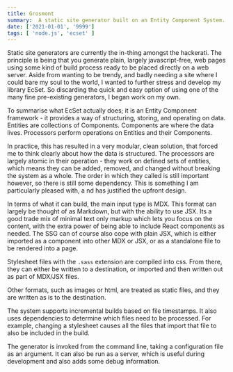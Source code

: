 ```yaml
---
title: Grosmont
summary:  A static site generator built on an Entity Component System.
date: ['2021-01-01', '9999']
tags: [ 'node.js', 'ecset' ]
---
```



Static site generators are currently the in-thing amongst the hackerati. The principle 
is being that you generate plain, largely javascript-free, web pages using some kind of 
build process ready to be placed directly on a web server.
Aside from wanting to be trendy, and badly needing a site where I could bare my soul to 
the world, I wanted to further stress and develop my library EcSet. So discarding the 
quick and easy option of using one of the many fine pre-existing generators, I began 
work on my own.

To summarise what EcSet actually does; it is an Entity Component framework - it provides 
a way of structuring, storing, and operating on data. Entities are collections of Components. 
Components are where the data lives. Processors perform operations on Entities and their 
Components.

In practice, this has resulted in a very modular, clean solution, that forced me to think 
clearly about how the data is structured. The processors are largely atomic in their operation - 
they work on defined sets of entities, which means they can be added, removed, and changed 
without breaking the system as a whole. The order in which they called is still important 
however, so there is still some dependency. This is something I am particularly pleased with, a
nd has justified the upfront design.

In terms of what it can build, the main input type is MDX. This format can largely be 
thought of as Markdown, but with the ability to use JSX. Its a good trade mix of minimal 
text only markup which lets you focus on the content, with the extra power of being able 
to include React components as needed.
The SSG can of course also cope with plain JSX, which is either imported as a component 
into other MDX or JSX, or as a standalone file to be rendered into a page.

Stylesheet files with the `.sass` extension are compiled into css. From there, they can 
either be written to a destination, or imported and then written out as part of MDX/JSX 
files.

Other formats, such as images or html, are treated as static files, and they are written 
as is to the destination.

The system supports incremental builds based on file timestamps. It also uses dependencies 
to determine which files need to be processed. For example, changing a stylesheet causes 
all the files that import that file to also be included in the build.

The generator is invoked from the command line, taking a configuration file as an argument. 
It can also be run as a server, which is useful during development and also adds some debug 
information.


